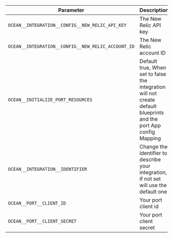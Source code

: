 | Parameter                                          | Description                                                                                                        | Required |
| -------------------------------------------------- | ------------------------------------------------------------------------------------------------------------------ | -------- |
| `OCEAN__INTEGRATION__CONFIG__NEW_RELIC_API_KEY`    | The New Relic API key                                                                                              | ✅       |
| `OCEAN__INTEGRATION__CONFIG__NEW_RELIC_ACCOUNT_ID` | The New Relic account ID                                                                                           | ✅       |
| `OCEAN__INITIALIZE_PORT_RESOURCES`                 | Default true, When set to false the integration will not create default blueprints and the port App config Mapping | ❌       |
| `OCEAN__INTEGRATION__IDENTIFIER`                   | Change the identifier to describe your integration, if not set will use the default one                            | ❌       |
| `OCEAN__PORT__CLIENT_ID`                           | Your port client id                                                                                                | ✅       |
| `OCEAN__PORT__CLIENT_SECRET`                       | Your port client secret                                                                                            | ✅       |
